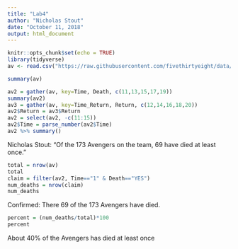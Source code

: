 ```yaml
---
title: "Lab4"
author: "Nicholas Stout"
date: "October 11, 2018"
output: html_document
---
```


```r
knitr::opts_chunk$set(echo = TRUE)
library(tidyverse)
av <- read.csv("https://raw.githubusercontent.com/fivethirtyeight/data/master/avengers/avengers.csv", stringsAsFactors = FALSE)
```


```r
summary(av)
```
```r
av2 = gather(av, key=Time, Death, c(11,13,15,17,19))
summary(av2)
av3 = gather(av, key=Time_Return, Return, c(12,14,16,18,20))
av2$Return = av3$Return
av2 = select(av2, -c(11:15))
av2$Time = parse_number(av2$Time)
av2 %>% summary()
```

Nicholas Stout: "Of the 173 Avengers on the team, 69 have died at least once."
```r
total = nrow(av)
total
claim = filter(av2, Time=="1" & Death=="YES")
num_deaths = nrow(claim)
num_deaths
```
Confirmed: There 69 of the 173 Avengers have died.
```r
percent = (num_deaths/total)*100
percent
```
About 40% of the Avengers has died at least once